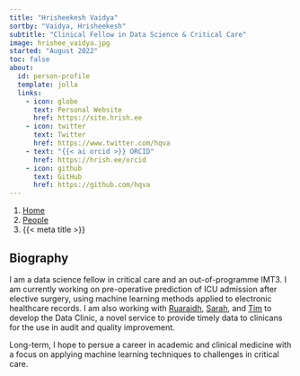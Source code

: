 ```yaml
---
title: "Hrisheekesh Vaidya"
sortby: "Vaidya, Hrisheekesh"
subtitle: "Clinical Fellow in Data Science & Critical Care"
image: hrishee_vaidya.jpg
started: "August 2022"
toc: false
about:
  id: person-profile
  template: jolla
  links:
    - icon: globe
      text: Personal Website
      href: https://site.hrish.ee
    - icon: twitter
      text: Twitter
      href: https://www.twitter.com/hqva
    - text: "{{< ai orcid >}} ORCID"
      href: https://hrish.ee/orcid
    - icon: github
      text: GitHub
      href: https://github.com/hqva
---
```


```{=html}
<nav aria-label="breadcrumb">
  <ol class="breadcrumb">
    <li class="breadcrumb-item"><a href="../../index.html">Home</a></li>
    <li class="breadcrumb-item"><a href="../../people.html">People</a></li>
    <!-- <li class="breadcrumb-item active">Clinical Members</li> -->
    <li class="breadcrumb-item active" aria-current="page">{{< meta title >}}</li>
  </ol>
</nav>
```

:::{#person-profile}
:::

## Biography

I am a data science fellow in critical care and an out-of-programme IMT3. I am currently working on pre-operative prediction of ICU admission after elective surgery, using machine learning methods applied to electronic healthcare records. I am also working with [Ruaraidh](ruaraidh_campbell), [Sarah](vaughan_sarah), and [Tim](https://twitter.com/timbonnici) to develop the Data Clinic, a novel service to provide timely data to clinicans for the use in audit and quality improvement. 

Long-term, I hope to persue a career in academic and clinical medicine with a focus on applying machine learning techniques to challenges in critical care. 

